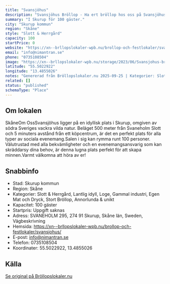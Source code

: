 ```yaml
---
title: "Svansjöhus"
description: "Svansjöhus Bröllop - Ha ert bröllop hos oss på Svansjöhus. Se vår fina Bröllopslokal. Skicka gärna en förfrågan så hjälper vi Er!"
summary: "I Skurup för 100 gäster."
city: "Skurup kommun"
region: "Skåne"
style: "Slott & Herrgård"
capacity: 100
startPrice: 0
website: "https://xn--brllopslokaler-wpb.nu/brollop-och-festlokaler/svansjohus/"
email: "info@nimantran.se"
phone: "0735108504"
image: "https://xn--brllopslokaler-wpb.nu/storage/2023/06/Svansjohus-brollopslokal-festlokal-skane-brollop-skurup-8-visning.webp"
latitude: "55.5022922"
longitude: "13.4855026"
notes: "Genererad från Bröllopslokaler.nu 2025-09-25 | Kategorier: Slott & Herrgård, Lantlig idyll, Loge, Gammal industri, Egen Mat och Dryck, Stort Bröllop, Annorlunda & unikt"
related: []
status: "published"
schemaType: "Place"
---
```


## Om lokalen

SkåneOm OssSvansjöhus ligger på en idyllisk plats i Skurup, omgiven av södra Sveriges vackra vilda natur. Beläget 500 meter från Svaneholm Slott och 5 minuters avstånd från ett köpcentrum, är det en perfekt plats för alla typer av sociala evenemang.Salen i sig kan rymma runt 100 personer. Välutrustad med alla bekvämligheter och en evenemangsansvarig som kan skräddarsy dina behov, är denna lugna plats perfekt för att skapa minnen.Varmt välkomna att höra av er!

## Snabbinfo

- Stad: Skurup kommun
- Region: Skåne
- Kategorier: Slott & Herrgård, Lantlig idyll, Loge, Gammal industri, Egen Mat och Dryck, Stort Bröllop, Annorlunda & unikt
- Kapacitet: 100 gäster
- Startpris: Uppgift saknas
- Adress: SVANEHOLM 295, 274 91 Skurup, Skåne län, Sweden, Vägbeskrivning
- Hemsida: https://xn--brllopslokaler-wpb.nu/brollop-och-festlokaler/svansjohus/
- E-post: info@nimantran.se
- Telefon: 0735108504
- Koordinater: 55.5022922, 13.4855026

## Källa

[Se original på Bröllopslokaler.nu](https://xn--brllopslokaler-wpb.nu/brollop-och-festlokaler/svansjohus/)

